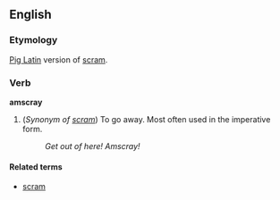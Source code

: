 ==English==
=== Etymology ===
[[Pig Latin]] version of [[scram]].
===Verb===
'''amscray''' 
# (''Synonym of [[scram]]'') To go away. Most often used in the imperative form.
#: ''Get out of here! Amscray!''
====Related terms====
*[[scram]]